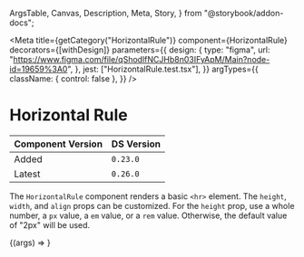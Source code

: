   ArgsTable,
  Canvas,
  Description,
  Meta,
  Story,
} from "@storybook/addon-docs";


<Meta
  title={getCategory("HorizontalRule")}
  component={HorizontalRule}
  decorators={[withDesign]}
  parameters={{
    design: {
      type: "figma",
      url: "https://www.figma.com/file/qShodlfNCJHb8n03IFyApM/Main?node-id=19659%3A0",
    },
    jest: ["HorizontalRule.test.tsx"],
  }}
  argTypes={{
    className: { control: false },
  }}
/>

# Horizontal Rule

| Component Version | DS Version |
| ----------------- | ---------- |
| Added             | `0.23.0`   |
| Latest            | `0.26.0`   |

<Description of={HorizontalRule} />

The `HorizontalRule` component renders a basic `<hr>` element. The `height`,
`width`, and `align` props can be customized. For the `height` prop, use a whole
number, a `px` value, a `em` value, or a `rem` value. Otherwise, the default
value of "2px" will be used.

<Canvas withToolbar>
  <Story name="HorizontalRule" args={{ align: "left" }}>
    {(args) => <HorizontalRule {...args} />}
  </Story>
</Canvas>

<ArgsTable story="HorizontalRule" />
